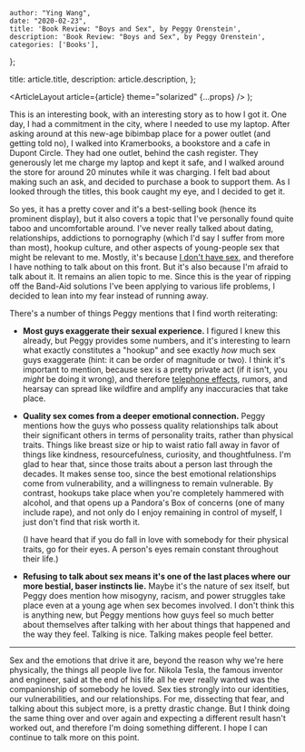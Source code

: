 
    author: "Ying Wang",
    date: "2020-02-23",
    title: 'Book Review: "Boys and Sex", by Peggy Orenstein',
    description: 'Book Review: "Boys and Sex", by Peggy Orenstein',
    categories: ['Books'],
};

  title: article.title,
  description: article.description,
};

  <ArticleLayout article={article} theme="solarized" {...props} />
);

This is an interesting book, with an interesting story as to how I got it. One
day, I had a commitment in the city, where I needed to use my laptop. After
asking around at this new-age bibimbap place for a power outlet (and getting
told no), I walked into Kramerbooks, a bookstore and a cafe in Dupont Circle.
They had one outlet, behind the cash register. They generously let me charge my
laptop and kept it safe, and I walked around the store for around 20 minutes
while it was charging. I felt bad about making such an ask, and decided to
purchase a book to support them. As I looked through the titles, this book
caught my eye, and I decided to get it.

So yes, it has a pretty cover and it's a best-selling book (hence its prominent
display), but it also covers a topic that I've personally found quite taboo and
uncomfortable around. I've never really talked about dating, relationships,
addictions to pornography (which I'd say I suffer from more than most), hookup
culture, and other aspects of young-people sex that might be relevant to me.
Mostly, it's because [I don't have
sex](https://www.reddit.com/r/suicidebywords/), and therefore I have nothing to
talk about on this front. But it's also because I'm afraid to talk about it. It
remains an alien topic to me. Since this is the year of ripping off the Band-Aid
solutions I've been applying to various life problems, I decided to lean into my
fear instead of running away.

There's a number of things Peggy mentions that I find worth reiterating:

- **Most guys exaggerate their sexual experience.** I figured I knew this
  already, but Peggy provides some numbers, and it's interesting to learn what
  exactly constitutes a "hookup" and see exactly _how_ much sex guys exaggerate
  (hint: it can be order of magnitude or two). I think it's important to
  mention, because sex is a pretty private act (if it isn't, you _might_ be
  doing it wrong), and therefore [telephone
  effects](https://en.wikipedia.org/wiki/Chinese_whispers), rumors, and hearsay
  can spread like wildfire and amplify any inaccuracies that take place.

- **Quality sex comes from a deeper emotional connection.** Peggy mentions how
  the guys who possess quality relationships talk about their significant others
  in terms of personality traits, rather than physical traits. Things like
  breast size or hip to waist ratio fall away in favor of things like kindness,
  resourcefulness, curiosity, and thoughtfulness. I'm glad to hear that, since
  those traits about a person last through the decades. It makes sense too,
  since the best emotional relationships come from vulnerability, and a
  willingness to remain vulnerable. By contrast, hookups take place when you're
  completely hammered with alcohol, and that opens up a Pandora's Box of
  concerns (one of many include rape), and not only do I enjoy remaining in
  control of myself, I just don't find that risk worth it.

  (I have heard that if you do fall in love with somebody for their physical
  traits, go for their eyes. A person's eyes remain constant throughout their
  life.)

- **Refusing to talk about sex means it's one of the last places where our more
  bestial, baser instincts lie.** Maybe it's the nature of sex itself, but Peggy
  does mention how misogyny, racism, and power struggles take place even at a
  young age when sex becomes involved. I don't think this is anything new, but
  Peggy mentions how guys feel so much better about themselves after talking
  with her about things that happened and the way they feel. Talking is nice.
  Talking makes people feel better.

---

Sex and the emotions that drive it are, beyond the reason why we're here
physically, the things all people live for. Nikola Tesla, the famous inventor
and engineer, said at the end of his life all he ever really wanted was the
companionship of somebody he loved. Sex ties strongly into our identities, our
vulnerabilities, and our relationships. For me, dissecting that fear, and
talking about this subject more, is a pretty drastic change. But I think doing
the same thing over and over again and expecting a different result hasn't
worked out, and therefore I'm doing something different. I hope I can continue
to talk more on this point.
